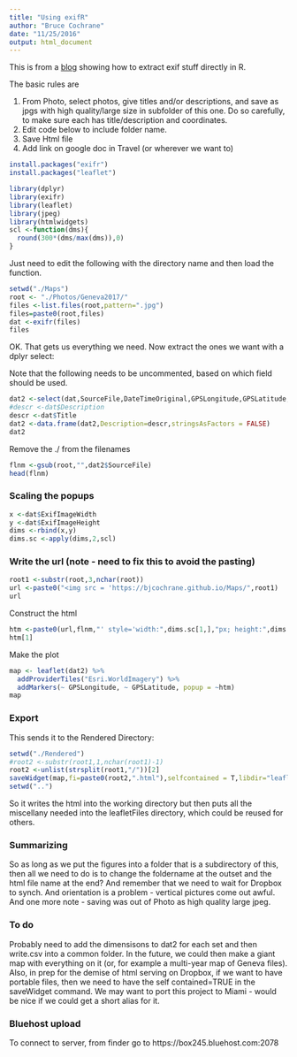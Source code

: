 ```yaml
---
title: "Using exifR"
author: "Bruce Cochrane"
date: "11/25/2016"
output: html_document
---
```

This is from a [blog](http://www.seascapemodels.org/rstats/2016/11/14/extract-exif.html) showing how to extract exif stuff directly in R.

The basic rules are

1.  From Photo, select photos, give titles and/or descriptions, and save as jpgs with high quality/large size in subfolder of this one.  Do so carefully, to make sure each has title/description and coordinates.
2.  Edit code below to include folder name.
3.  Save Html file
4.  Add link on google doc in Travel (or wherever we want to)


```r
install.packages("exifr")
install.packages("leaflet")
```

```r
library(dplyr)
library(exifr)
library(leaflet)
library(jpeg)
library(htmlwidgets)
scl <-function(dms){
  round(300*(dms/max(dms)),0)
}
```

Just need to edit the following with the directory name and then load the function.


```r
setwd("./Maps")
root <- "./Photos/Geneva2017/"
files <-list.files(root,pattern=".jpg")
files=paste0(root,files)
dat <-exifr(files)
files
```

OK.  That gets us everything we need.  Now extract the ones we want with a dplyr select:

Note that the following needs to be uncommented, based on which field should be used.

```r
dat2 <-select(dat,SourceFile,DateTimeOriginal,GPSLongitude,GPSLatitude,GPSTimeStamp)
#descr <-dat$Description
descr <-dat$Title
dat2 <-data.frame(dat2,Description=descr,stringsAsFactors = FALSE)
dat2
```

Remove the ./ from the filenames

```r
flnm <-gsub(root,"",dat2$SourceFile)
head(flnm)
```

### Scaling the popups

```r
x <-dat$ExifImageWidth
y <-dat$ExifImageHeight
dims <-rbind(x,y)
dims.sc <-apply(dims,2,scl)
```

### Write the url (note - need to fix this to avoid the pasting)

```r
root1 <-substr(root,3,nchar(root))
url <-paste0("<img src = 'https://bjcochrane.github.io/Maps/",root1)
url
```

Construct the html

```r
htm <-paste0(url,flnm,"' style='width:",dims.sc[1,],"px; height:",dims.sc[2,],"px'","</br></br>",dat2$Description)
htm[1]
```


Make the plot

```r
map <- leaflet(dat2) %>%
  addProviderTiles("Esri.WorldImagery") %>%
  addMarkers(~ GPSLongitude, ~ GPSLatitude, popup = ~htm) 
map
```

### Export

This sends it to the Rendered Directory:

```r
setwd("./Rendered")
#root2 <-substr(root1,1,nchar(root1)-1)
root2 <-unlist(strsplit(root1,"/"))[2]
saveWidget(map,fi=paste0(root2,".html"),selfcontained = T,libdir="leafletFiles")
setwd("..")
```



So it writes the html into the working directory but then puts all the miscellany needed into the leafletFiles directory, which could be reused for others.  

### Summarizing

So as long as we put the figures into a folder that is a subdirectory of this, then all we need to do is to change the foldername at the outset and the html file name at the end?  And remember that we need to wait for Dropbox to synch.  And orientation is a problem - vertical pictures come out awful.  And one more note - saving was out of Photo as high quality large jpeg.

### To do

Probably need to add the dimensisons to dat2 for each set and then write.csv into a common folder.  In the future, we could then make a giant map with everything on it (or, for example a multi-year map of Geneva files).  Also, in prep for the demise of html serving on Dropbox, if we want to have portable files, then we need to have the self contained=TRUE in the saveWidget command.  We may want to port this project to Miami - would be nice if we could get a short alias for it.

### Bluehost upload

To connect to server, from finder go to https://box245.bluehost.com:2078



